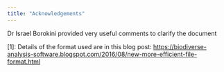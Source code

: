 ```yaml
---
title: "Acknowledgements"
---
```


Dr Israel Borokini provided very useful comments to clarify the document 

[1]:  Details of the format used are in this blog post: [https://biodiverse-analysis-software.blogspot.com/2016/08/new-more-efficient-file-format.html](https://biodiverse-analysis-software.blogspot.com/2016/08/new-more-efficient-file-format.html) 